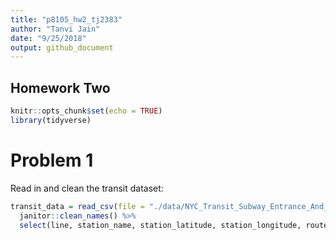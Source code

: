 ```yaml
---
title: "p8105_hw2_tj2383"
author: "Tanvi Jain"
date: "9/25/2018"
output: github_document
---
```


## Homework Two

```r
knitr::opts_chunk$set(echo = TRUE)
library(tidyverse)
```

# Problem 1

Read in and clean the transit dataset:
```r
transit_data = read_csv(file = "./data/NYC_Transit_Subway_Entrance_And_Exit_Data.csv") %>% 
  janitor::clean_names() %>%
  select(line, station_name, station_latitude, station_longitude, route1:route11, entry, vending, north_south_street, east_west_street, ada)
```
